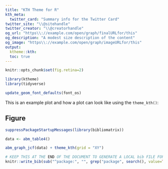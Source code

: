 ```yaml
---
title: "KTH Theme for R"
kth_meta:
  twitter_card: "Summary info for the Twitter Card"
twitter_site: "\\@sitehandle"
twitter_creator: "\\@creatorhandle"
og_url: "https\\://example.com/open/graph/finalURLfor/this"
og_description: "A modest size description of the content"
og_image: "https\\://example.com/open/graph/imageURLfor/this"
output:
  ktheme::kth:
  toc: true
---
```


```r
knitr::opts_chunk$set(fig.retina=2)
```

```r
library(ktheme)
library(tidyverse)

update_geom_font_defaults(font_os)
```


This is an example plot and how a plot can look like using the `theme_kth()`:

## Figure

```r

suppressPackageStartupMessages(library(bibliomatrix))

data <- abm_table4()

abm_graph_jcf(data) + theme_kth(grid = "XY")

```


```r
# KEEP THIS AT THE END OF THE DOCUMENT TO GENERATE A LOCAL bib FILE FOR PKGS USED
knitr::write_bib(sub("^package:", "", grep("package", search(), value=TRUE)), file='skeleton.bib')
```

